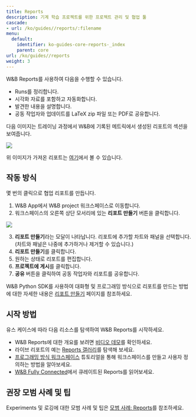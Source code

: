 ```yaml
---
title: Reports
description: 기계 학습 프로젝트를 위한 프로젝트 관리 및 협업 툴
cascade:
- url: /ko/guides//reports/:filename
menu:
  default:
    identifier: ko-guides-core-reports-_index
    parent: core
url: /ko/guides//reports
weight: 3
---
```


<CardGroup cols={2}>
<Card title="Try in Colab" href="https://colab.research.google.com/github/wandb/examples/blob/master/colabs/intro/Report_API_Quickstart.ipynb" icon="python"/>
<Card title="Try in W&B" href="https://wandb.ai/stacey/deep-drive/reports/The-View-from-the-Driver-s-Seat--Vmlldzo1MTg5NQ?utm_source=fully_connected&utm_medium=blog&utm_campaign=view+from+the+drivers+seat" icon="sliders-up"/>
</CardGroup>

W&B Reports를 사용하여 다음을 수행할 수 있습니다.
- Runs를 정리합니다.
- 시각화 자료를 포함하고 자동화합니다.
- 발견한 내용을 설명합니다.
- 공동 작업자와 업데이트를 LaTeX zip 파일 또는 PDF로 공유합니다.

다음 이미지는 트레이닝 과정에서 W&B에 기록된 메트릭에서 생성된 리포트의 섹션을 보여줍니다.

<Frame>
    <img src="/images/reports/safe-lite-benchmark-with-comments.png" max-width="90%"  />
</Frame>

위 이미지가 가져온 리포트는 [여기](https://wandb.ai/stacey/saferlife/reports/SafeLife-Benchmark-Experiments--Vmlldzo0NjE4MzM)에서 볼 수 있습니다.

## 작동 방식
몇 번의 클릭으로 협업 리포트를 만듭니다.

1. W&B App에서 W&B project 워크스페이스로 이동합니다.
2. 워크스페이스의 오른쪽 상단 모서리에 있는 **리포트 만들기** 버튼을 클릭합니다.

<Frame>
    <img src="/images/reports/create_a_report_button.png" max-width="90%"  />
</Frame>

3. **리포트 만들기**라는 모달이 나타납니다. 리포트에 추가할 차트와 패널을 선택합니다. (차트와 패널은 나중에 추가하거나 제거할 수 있습니다.)
4. **리포트 만들기**를 클릭합니다.
5. 원하는 상태로 리포트를 편집합니다.
6. **프로젝트에 게시**를 클릭합니다.
7. **공유** 버튼을 클릭하여 공동 작업자와 리포트를 공유합니다.

W&B Python SDK를 사용하여 대화형 및 프로그래밍 방식으로 리포트를 만드는 방법에 대한 자세한 내용은 [리포트 만들기](/ko/./create-a-report) 페이지를 참조하세요.

## 시작 방법
유스 케이스에 따라 다음 리소스를 탐색하여 W&B Reports를 시작하세요.

* W&B Reports에 대한 개요를 보려면 [비디오 데모](https://www.youtube.com/watch?v=2xeJIv_K_eI)를 확인하세요.
* 라이브 리포트의 예는 [Reports 갤러리](/ko/./reports-gallery)를 탐색해 보세요.
* [프로그래밍 방식 워크스페이스](/ko/tutorials/workspaces) 튜토리얼을 통해 워크스페이스를 만들고 사용자 정의하는 방법을 알아보세요.
* [W&B Fully Connected](http://wandb.me/fc)에서 큐레이트된 Reports를 읽어보세요.

## 권장 모범 사례 및 팁

Experiments 및 로깅에 대한 모범 사례 및 팁은 [모범 사례: Reports](https://wandb.ai/wandb/pytorch-lightning-e2e/reports/W-B-Best-Practices-Guide--VmlldzozNTU1ODY1#reports)를 참조하세요.
